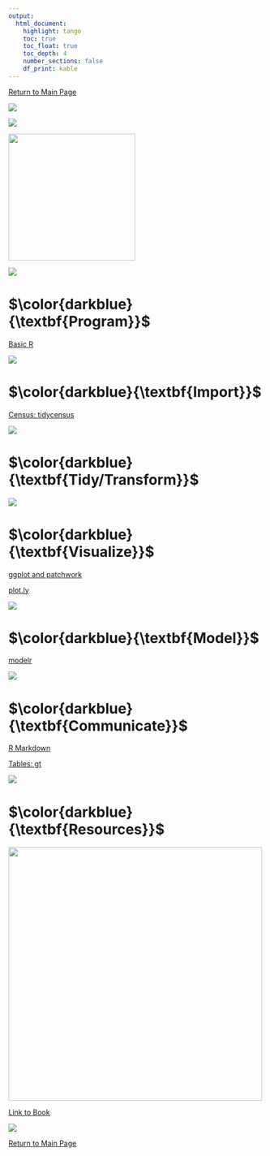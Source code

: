 ```yaml
---
output: 
  html_document:
    highlight: tango
    toc: true
    toc_float: true
    toc_depth: 4
    number_sections: false
    df_print: kable
---
```


\newcommand\first[1]{\color{darkblue}{\textbf{#1}}}
\newcommand\second[1]{\color{dodgerblue}{\textbf{#1}}}
\newcommand\third[1]{\color{skyblue}{\textrm{#1}}}

[Return to Main Page](index.html)

![](https://github.com/social-lorax/howto_codebooks/blob/master/images/logos/r_main.png?raw=true)

<div align="center">

![](https://github.com/social-lorax/howto_codebooks/blob/master/images/r4ds/data-science.png?raw=true)

<img src="https://github.com/social-lorax/howto_codebooks/blob/master/images/logos/r_tidyverse.png?raw=true" height="250">

![](https://github.com/social-lorax/howto_codebooks/blob/master/images/r4ds/tidyverse_schema.png?raw=true)

</div>

# $\first{Program}$

[Basic R](r_basic.html)  

![](https://github.com/social-lorax/howto_codebooks/blob/master/images/index/underline.gif?raw=true)

# $\first{Import}$

[Census: tidycensus](r_census.html)

![](https://github.com/social-lorax/howto_codebooks/blob/master/images/index/underline.gif?raw=true)

# $\first{Tidy/Transform}$

![](https://github.com/social-lorax/howto_codebooks/blob/master/images/index/underline.gif?raw=true)

# $\first{Visualize}$

[ggplot and patchwork](r_visualization.html)

[plot.ly](r_plotly.html)

![](https://github.com/social-lorax/howto_codebooks/blob/master/images/index/underline.gif?raw=true)

# $\first{Model}$

[modelr](r_model.html)

![](https://github.com/social-lorax/howto_codebooks/blob/master/images/index/underline.gif?raw=true)

# $\first{Communicate}$

[R Markdown](markdown.html)

[Tables: gt](r_gt.html)

![](https://github.com/social-lorax/howto_codebooks/blob/master/images/index/underline.gif?raw=true)

# $\first{Resources}$

<img src="https://github.com/social-lorax/howto_codebooks/blob/master/images/r4ds/r4ds.png?raw=true" height="500">

[Link to Book](https://r4ds.had.co.nz/)

![](https://github.com/social-lorax/howto_codebooks/blob/master/images/index/underline.gif?raw=true)

[Return to Main Page](index.html)